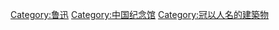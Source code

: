 {{Catmore}}

[[Category:鲁迅|Category:鲁迅]]
[[Category:中国纪念馆|Category:中国纪念馆]]
[[Category:冠以人名的建築物|Category:冠以人名的建築物]]